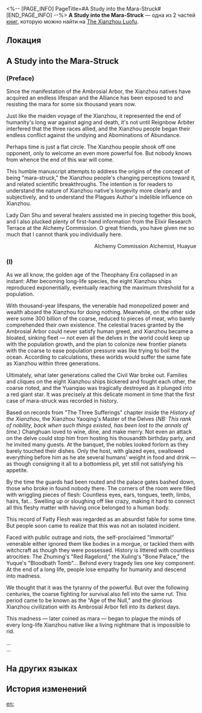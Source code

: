<%-- [PAGE_INFO]
PageTitle=#A Study into the Mara-Struck#
[END_PAGE_INFO] --%>
{{Дополнить}}
{{Книга Инфобокс
|id           = 186
|partIds      = 190401;190402
|Название     = 
|Изображение  = Иконка Пергамент Сяньчжоу.png
|Мир          = The Xianzhou Luofu
|Томов        = 2
|Автор        = <!--нужно добавить-->
|Описание     = A thesis by the Alchemy Commission verifying the origin of and research into mara afflicting the Xianzhou natives.
|Том1         = {{tx}}
|Источник1    = {{tx|Отсутствует источник}}
|Том2         = {{tx}}
|Источник2    = {{tx|Отсутствует источник}}
|Персонажи    = Lan; Yaoshi
|Фракции      = 
}}
'''A Study into the Mara-Struck''' — одна из 2 частей [[Книги|книг]], которую можно найти на [[The Xianzhou Luofu]].

==Локация==
{{Отметка карты|<!--название карты-->|<!--id отметки-->}}

==A Study into the Mara-Struck==
===(Preface)===
<div align="center">{{Размер|36|A Study into the Mara-Struck: Introduction}}</div>

Since the manifestation of the Ambrosial Arbor, the Xianzhou natives have acquired an endless lifespan and the Alliance has been exposed to and resisting the mara for some six thousand years now.

Just like the maiden voyage of the Xianzhou, it represented the end of humanity's long war against aging and death, it's not until Reignbow Arbiter interfered that the three races allied, and the Xianzhou people began their endless conflict against the undying and Abominations of Abundance.

Perhaps time is just a flat circle. The Xianzhou people shook off one opponent, only to welcome an even more powerful foe. But nobody knows from whence the end of this war will come.

This humble manuscript attempts to address the origins of the concept of being "mara-struck," the Xianzhou people's changing perceptions toward it, and related scientific breakthroughs. The intention is for readers to understand the nature of Xianzhou native's longevity more clearly and subjectively, and to understand the Plagues Author's indelible influence on Xianzhou.

Lady Dan Shu and several healers assisted me in piecing together this book, and I also plucked plenty of first-hand information from the Elixir Research Terrace at the Alchemy Commission. O great friends, you have given me so much that I cannot thank you individually here.

<div align="right">Alchemy Commission Alchemist, Huayue</div>

===(I)===
<div align="center">{{Размер|32|'''Origins'''}}</div>

As we all know, the golden age of the Theophany Era collapsed in an instant: After becoming long-life species, the eight Xianzhou ships reproduced exponentially, eventually reaching the maximum threshold for a population.

With thousand-year lifespans, the venerable had monopolized power and wealth aboard the Xianzhou for doing nothing. Meanwhile, on the other side were some 300 billion of the coarse, reduced to pieces of meat, who barely comprehended their own existence. The celestial traces granted by the Ambrosial Arbor could never satisfy human greed, and Xianzhou became a bloated, sinking fleet &mdash; not even all the delves in the world could keep up with the population growth, and the plan to colonize new frontier planets with the coarse to ease population pressure was like trying to boil the ocean. According to calculations, these worlds would suffer the same fate as Xianzhou within three generations.

Ultimately, what later generations called the Civil War broke out. Families and cliques on the eight Xianzhou ships bickered and fought each other, the coarse rioted, and the Yuanqiao was tragically destroyed as it plunged into a red giant star. It was precisely at this delicate moment in time that the first case of mara-struck was recorded in history.

Based on records from "The Three Sufferings" chapter inside the ''History of the Xianzhou'', the Xianzhou Yaoqing's Master of the Delves (''NB: This rank of nobility, back when such things existed, has been lost to the annals of time.'') Changhuan loved to wine, dine, and make merry. Not even an attack on the delve could stop him from hosting his thousandth birthday party, and he invited many guests. At the banquet, the nobles looked forlorn as they barely touched their dishes. Only the host, with glazed eyes, swallowed everything before him as he ate several humans' weight in food and drink &mdash; as though consigning it all to a bottomless pit, yet still not satisfying his appetite.

By the time the guards had been routed and the palace gates bashed down, those who broke in found nobody there. The corners of the room were filled with wriggling pieces of flesh: Countless eyes, ears, tongues, teeth, limbs, hairs, fat... Swelling up or sloughing off like crazy, making it hard to connect all this fleshy matter with having once belonged to a human body.

This record of Fatty Flesh was regarded as an absurdist fable for some time. But people soon came to realize that this was not an isolated incident.

Faced with public outrage and riots, the self-proclaimed "Immortal" venerable either ignored them like bodies in a morgue, or tackled them with witchcraft as though they were possessed. History is littered with countless atrocities: The Zhuming's "Red Ragelord," the Xuling's "Bone Palace," the Yuque's "Bloodbath Tomb"... Behind every tragedy lies one key component: At the end of a long life, people lose empathy for humanity and descend into madness.

We thought that it was the tyranny of the powerful. But over the following centuries, the coarse fighting for survival also fell into the same rut. This period came to be known as the "Age of the Null," and the glorious Xianzhou civilization with its Ambrosial Arbor fell into its darkest days.

This madness &mdash; later coined as mara &mdash; began to plague the minds of every long-life Xianzhou native like a living nightmare that is impossible to rid.

...<br />
...

==На других языках==
{{На других языках
|en   = A Study into the Mara-Struck
|zhs  = 魔阴身考
|zht  = 魔陰身考
|ja   = 魔陰の身の考証
|ko   = 마각의 몸 연구
|es   = Estudio de los poseídos por Mara
|fr   = Une étude du mara
|ru   = Исследование поражённых Марой
|th   = การศึกษาค้นคว้า Mara-Struck
|vi   = Khảo Nghiệm Xác Nhập Ma
|de   = Eine Studie über die Mara-Befallenen
|id   = Penelitian tentang Terserang Mara
|pt   = Um Estudo Sobre os Marafílicos
}}

==История изменений==
{{История изменений|3.5}}

[[en:]]